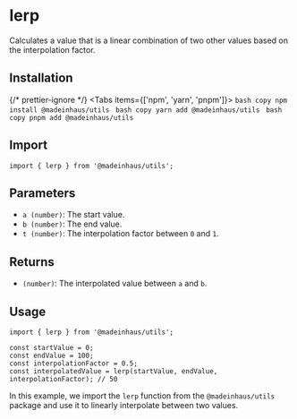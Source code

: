 # lerp

Calculates a value that is a linear combination of two other values based on the interpolation factor.

## Installation


{/* prettier-ignore */}
<Tabs items={['npm', 'yarn', 'pnpm']}>
    <Tab>
        ```bash copy
        npm install @madeinhaus/utils
        ```
    </Tab>
    <Tab>
        ```bash copy
        yarn add @madeinhaus/utils
        ```
    </Tab>
    <Tab>
        ```bash copy
        pnpm add @madeinhaus/utils
        ```
    </Tab>
</Tabs>

## Import

```tsx copy
import { lerp } from '@madeinhaus/utils';
```

## Parameters

- `a (number)`: The start value.
- `b (number)`: The end value.
- `t (number)`: The interpolation factor between `0` and `1`.

## Returns

- `(number)`: The interpolated value between `a` and `b`.

## Usage

```tsx copy showLineNumbers
import { lerp } from '@madeinhaus/utils';

const startValue = 0;
const endValue = 100;
const interpolationFactor = 0.5;
const interpolatedValue = lerp(startValue, endValue, interpolationFactor); // 50
```

In this example, we import the `lerp` function from the `@madeinhaus/utils` package and use it to linearly interpolate between two values.